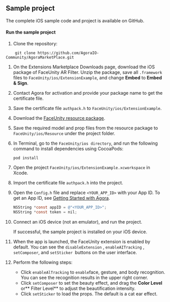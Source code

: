 <PlatformWrapper platform="ios">

## Sample project

The complete <Link to="{{Global.AGORA_MARKETPLACE_BASE_URL}}/FaceUnity/ios/ExtensionExample/ViewController.m"><Vg k="RTEE_FU"/> iOS sample code and project</Link> is available on GitHub.

#### Run the sample project

1. Clone the repository:
```shell
	git clone https://github.com/AgoraIO-Community/AgoraMarketPlace.git
```
1. On the <Link to="{{Global.AGORA_CONSOLE_URL}}/marketplace/list/all">Extensions Marketplace Downloads</Link> page, download the iOS package of FaceUnity AR Filter. Unzip the package, save all `.framework` files to `FaceUnity/ios/ExtensionExample`, and change **Embed** to **Embed & Sign**.
1. Contact Agora for activation and provide your package name to get the certificate file.
1. Save the certificate file `authpack.h` to `FaceUnity/ios/ExtensionExample`.
1. Download the [FaceUnity resource package](https://download.agora.io/marketplace/release/FaceUnity_v8.4.1_Resources.zip).
1. Save the required model and prop files from the resource package to `FaceUnity/ios/Resource` under the project folder.
1. In Terminal, go to the `FaceUnity/ios directory`, and run the following command to install dependencies using CocoaPods:
    ```
  	pod install
    ```
1. Open the project `FaceUnity/ios/ExtensionExample.xcworkspace` in Xcode.
1. Import the certificate file `authpack.h` into the project.
1. Open the `Config.h` file and replace `<YOUR_APP_ID>` with your App ID. To get an App ID, see [Getting Started with Agora](../../reference/manage-agora-account#get-the-app-id).

   ```objective-c
   NSString *const appID = @"<YOUR_APP_ID>";
   NSString *const token = nil;
   ```
1. Connect an iOS device (not an emulator), and run the project.

    If successful, the sample project is installed on your iOS device.

1. When the app is launched, the FaceUnity extension is enabled by default. You can see the `disableExtension` , `enableAITracking` , `setComposer`, and `setSticker `buttons on the user interface.
1. Perform the following steps:
   - Click `enableAlTracking` to ` enable `face, gesture, and body recognition. You can see the recognition results in the upper right corner.
   - Click `setComposer` to set the beauty effect, and drag the **Color Level** or** Filter Level** to adjust the beautification intensity.
   - Click `setSticker` to load the props. The default is a cat ear effect.

</PlatformWrapper>